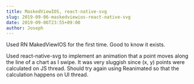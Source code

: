 ```yaml
---
title: MaskedViewIOS, react-native-svg
slug: 2019-09-06-maskedviewios-react-native-svg
date: 2019-09-06T23:55+09:00
author: Joseph
---
```


Used RN MakedViewIOS for the first time. Good to know it exists.

Used react-native-svg to implement an animation that a point moves along the line of a chart as I swipe. It was very sluggish since (x, y) points were calculated on JS thread. Should try again using Reanimated so that the calculation happens on UI thread.